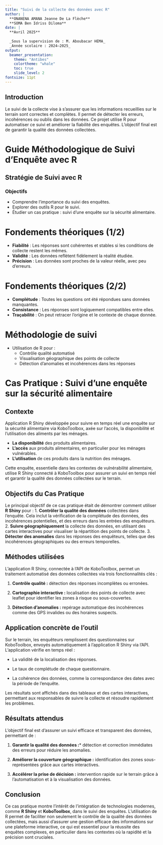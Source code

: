 ---
title: "Suivi de la collecte des données avec R"
author: |
  **ONANENA AMANA Jeanne De La Flèche**  
  **SOMA Ben Idriss Diloma**
date: |
  **Avril 2025**  
  
  _Sous la supervision de : M. Aboubacar HEMA_  
  _Année scolaire : 2024–2025_
output:
  beamer_presentation:
    theme: "Antibes"
    colortheme: "whale"
    toc: true
    slide_level: 2
fontsize: 11pt
---

## Introduction

Le suivi de la collecte vise à s’assurer que les informations recueillies sur le terrain sont correctes et complètes. Il permet de détecter les erreurs, incohérences ou oublis dans les données. Ce projet utilise R pour automatiser ce suivi et améliorer la fiabilité des enquêtes. L’objectif final est de garantir la qualité des données collectées.

# Guide Méthodologique de Suivi d'Enquête avec R

## Stratégie de Suivi avec R

### Objectifs

- Comprendre l'importance du suivi des enquêtes.
- Explorer des outils R pour le suivi.
- Étudier un cas pratique : suivi d'une enquête sur la sécurité alimentaire.

# Fondements théoriques (1/2)

- **Fiabilité** : Les réponses sont cohérentes et stables si les conditions de collecte restent les mêmes.
- **Validité** :  Les données reflètent fidèlement la réalité étudiée.
- **Précision** :  Les données sont proches de la valeur réelle, avec peu d’erreurs.

# Fondements théoriques (2/2)

- **Complétude** : Toutes les questions ont été répondues sans données manquantes.
- **Consistance** : Les réponses sont logiquement compatibles entre elles.
- **Traçabilité** : On peut retracer l’origine et le contexte de chaque donnée.

# Méthodologie de suivi

- Utilisation de R pour :
  - Contrôle qualité automatisé
  - Visualisation géographique des points de collecte
  - Détection d’anomalies et incohérences dans les réponses

# Cas Pratique : Suivi d'une enquête sur la sécurité alimentaire

## Contexte

Application R Shiny développée pour suivre en temps réel une enquête sur la sécurité alimentaire via KoboToolbox, axée sur l’accès, la disponibilité et l’utilisation des aliments par les ménages.

- **La disponibilité** des produits alimentaires.
- **L'accès** aux produits alimentaires, en particulier pour les ménages vulnérables.
- **L’utilisation** de ces produits dans la nutrition des ménages.

Cette enquête, essentielle dans les contextes de vulnérabilité alimentaire, utilise R Shiny connecté à KoboToolbox pour assurer un suivi en temps réel et garantir la qualité des données collectées sur le terrain.

\newpage

## Objectifs du Cas Pratique

Le principal objectif de ce cas pratique était de démontrer comment utiliser **R Shiny** pour :
1. **Contrôler la qualité des données** collectées dans l’enquête. Cela inclut la vérification de la complétude des données, des incohérences potentielles, et des erreurs dans les entrées des enquêteurs.
2. **Suivre géographiquement** la collecte des données, en utilisant des cartes interactives pour visualiser la répartition des points de collecte.
3. **Détecter des anomalies** dans les réponses des enquêteurs, telles que des incohérences géographiques ou des erreurs temporelles.

\newpage

## Méthodes utilisées

L’application R Shiny, connectée à l’API de KoboToolbox, permet un traitement automatisé des données collectées via trois fonctionnalités clés :

1. **Contrôle qualité :** détection des réponses incomplètes ou erronées.

2. **Cartographie interactive :** localisation des points de collecte avec leaflet pour identifier les zones à risque ou sous-couvertes.

3. **Détection d’anomalies :** repérage automatique des incohérences comme des GPS invalides ou des horaires suspects.

\newpage

## Application concrète de l'outil

Sur le terrain, les enquêteurs remplissent des questionnaires sur KoboToolbox, envoyés automatiquement à l’application R Shiny via l’API. L’application vérifie en temps réel :

- La validité de la localisation des réponses.

- Le taux de complétude de chaque questionnaire.

- La cohérence des données, comme la correspondance des dates avec la période de l'enquête.

Les résultats sont affichés dans des tableaux et des cartes interactives, permettant aux responsables de suivre la collecte et résoudre rapidement les problèmes.

\newpage

## Résultats attendus

L’objectif final est d'assurer un suivi efficace et transparent des données, permettant de :

1. **Garantir la qualité des données :*** détection et correction immédiates des erreurs pour réduire les anomalies.

2. **Améliorer la couverture géographique :** identification des zones sous-représentées grâce aux cartes interactives.

3. **Accélérer la prise de décision :** intervention rapide sur le terrain grâce à l’automatisation et à la visualisation des données.

## Conclusion

Ce cas pratique montre l’intérêt de l’intégration de technologies modernes, comme **R Shiny** et **KoboToolbox**, dans le suivi des enquêtes. L’utilisation de R permet de faciliter non seulement le contrôle de la qualité des données collectées, mais aussi d’assurer une gestion efficace des informations sur une plateforme interactive, ce qui est essentiel pour la réussite des enquêtes complexes, en particulier dans les contextes où la rapidité et la précision sont cruciales.

